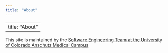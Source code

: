 ```yaml
---
title: "About"
---
```


---
title: "About"
---

This site is maintained by the [Software Engineering Team at the University of Colorado Anschutz Medical Campus](https://cu-dbmi.github.io/set-website/about/)

